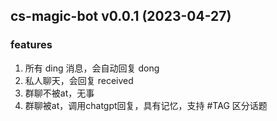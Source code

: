 ## cs-magic-bot v0.0.1 (2023-04-27)

### features

1. 所有 ding 消息，会自动回复 dong
2. 私人聊天，会回复 received
3. 群聊不被at，无事
4. 群聊被at，调用chatgpt回复，具有记忆，支持 #TAG 区分话题
